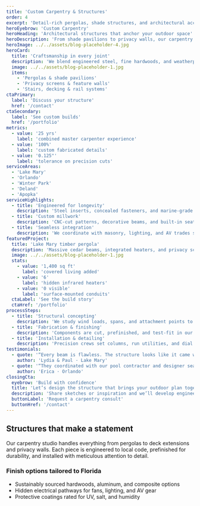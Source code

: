 ```yaml
---
title: 'Custom Carpentry & Structures'
order: 4
excerpt: 'Detail-rich pergolas, shade structures, and architectural accents built by master carpenters.'
heroEyebrow: 'Custom Carpentry'
heroHeading: 'Architectural structures that anchor your outdoor space'
heroDescription: 'From shade pavilions to privacy walls, our carpentry team crafts enduring focal points that complement your home.'
heroImage: ../../assets/blog-placeholder-4.jpg
heroCard:
  title: 'Craftsmanship in every joint'
  description: 'We blend engineered steel, fine hardwoods, and weatherproof finishes to create structures that endure Florida’s climate.'
  image: ../../assets/blog-placeholder-1.jpg
  items:
    - 'Pergolas & shade pavilions'
    - 'Privacy screens & feature walls'
    - 'Stairs, decking & rail systems'
ctaPrimary:
  label: 'Discuss your structure'
  href: '/contact'
ctaSecondary:
  label: 'See custom builds'
  href: '/portfolio'
metrics:
  - value: '25 yrs'
    label: 'combined master carpenter experience'
  - value: '100%'
    label: 'custom fabricated details'
  - value: '0.125"'
    label: 'tolerance on precision cuts'
serviceAreas:
  - 'Lake Mary'
  - 'Orlando'
  - 'Winter Park'
  - 'Deland'
  - 'Apopka'
serviceHighlights:
  - title: 'Engineered for longevity'
    description: 'Steel inserts, concealed fasteners, and marine-grade coatings stand up to humidity and hurricanes.'
  - title: 'Custom millwork'
    description: 'CNC-cut patterns, decorative beams, and built-in seating tailor structures to your architecture.'
  - title: 'Seamless integration'
    description: 'We coordinate with masonry, lighting, and AV trades so every structure feels original to the home.'
featuredProject:
  title: 'Lake Mary timber pergola'
  description: 'Massive cedar beams, integrated heaters, and privacy screening frame the outdoor kitchen and lounge.'
  image: ../../assets/blog-placeholder-1.jpg
  stats:
    - value: '1,400 sq ft'
      label: 'covered living added'
    - value: '6'
      label: 'hidden infrared heaters'
    - value: '0 visible'
      label: 'surface-mounted conduits'
  ctaLabel: 'See the build story'
  ctaHref: '/portfolio'
processSteps:
  - title: 'Structural concepting'
    description: 'We study wind loads, spans, and attachment points to marry beauty with building code.'
  - title: 'Fabrication & finishing'
    description: 'Components are cut, prefinished, and test-fit in our shop before arriving on-site.'
  - title: 'Installation & detailing'
    description: 'Precision crews set columns, run utilities, and dial in lighting, screens, and hardware.'
testimonials:
  - quote: '“Every beam is flawless. The structure looks like it came with the home.”'
    author: 'Lydia & Paul · Lake Mary'
  - quote: '“They coordinated with our pool contractor and designer seamlessly.”'
    author: 'Erica · Orlando'
closingCta:
  eyebrow: 'Build with confidence'
  title: 'Let’s design the structure that brings your outdoor plan together'
  description: 'Share sketches or inspiration and we’ll develop engineered drawings plus a clear build schedule.'
  buttonLabel: 'Request a carpentry consult'
  buttonHref: '/contact'
---
```


## Structures that make a statement

Our carpentry studio handles everything from pergolas to deck extensions and privacy walls. Each piece is engineered to local code, prefinished for durability, and installed with meticulous attention to detail.

### Finish options tailored to Florida

- Sustainably sourced hardwoods, aluminum, and composite options
- Hidden electrical pathways for fans, lighting, and AV gear
- Protective coatings rated for UV, salt, and humidity
